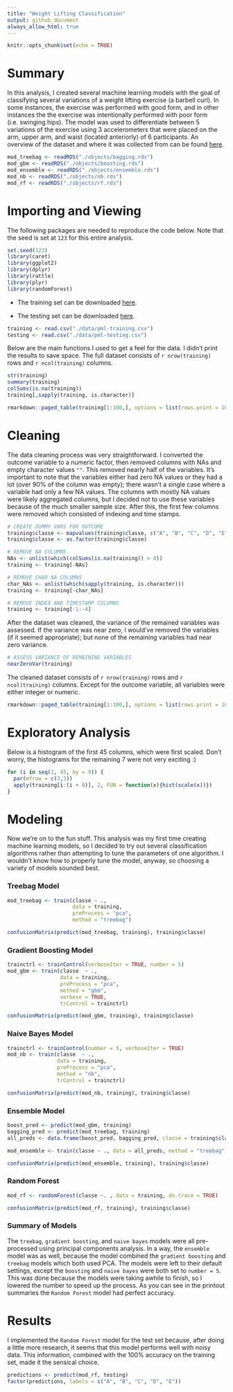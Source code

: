 ```yaml
---
title: "Weight Lifting Classification"
output: github_document
always_allow_html: true
---
```


```r
knitr::opts_chunk$set(echo = TRUE)
```

# Summary 
In this analysis, I created several machine learning models with the goal of classifying several variations of a weight lifting exercise (a barbell curl). In some instances, the exercise was performed with good form, and in other instances the the exercise was intentionally performed with poor form (i.e. swinging hips). The model was used to differentiate between 5 variations of the exercise using 3 accelerometers that were placed on the arm, upper arm, and waist (located anteriorly) of 6 participants. An overview of the dataset and where it was collected from can be found [here](http://web.archive.org/web/20161224072740/http:/groupware.les.inf.puc-rio.br/har). 

```r
mod_treebag <- readRDS("./objects/bagging.rds")
mod_gbm <- readRDS("./objects/boosting.rds")
mod_ensemble <- readRDS("./objects/ensemble.rds")
mod_nb <- readRDS("./objects/nb.rds")
mod_rf <- readRDS("./objects/rf.rds")
```

# Importing and Viewing
The following packages are needed to reproduce the code below. Note that the seed is set at `123` for this entire analysis. 

```r
set.seed(123)
library(caret) 
library(ggplot2)
library(dplyr)
library(rattle) 
library(plyr) 
library(randomForest)
```

* The training set can be downloaded [here](https://d396qusza40orc.cloudfront.net/predmachlearn/pml-training.csv).

* The testing set can be downloaded [here](https://d396qusza40orc.cloudfront.net/predmachlearn/pml-testing.csv).

```r
training <- read.csv("./data/pml-training.csv")
testing <- read.csv("./data/pml-testing.csv")
```

Below are the main functions I used to get a feel for the data. I didn't print the results to save space. The full dataset consists of `r nrow(training)` rows and `r ncol(training)` columns.

```r
str(training)
summary(training)
colSums(is.na(training))
training[,sapply(training, is.character)]
```

```r
rmarkdown::paged_table(training[1:100,], options = list(rows.print = 10))
```

# Cleaning
The data cleaning process was very straightforward. I converted the outcome variable to a numeric factor, then removed columns with NAs and empty character values `""`. This removed nearly half of the variables. It's important to note that the variables either had zero NA values or they had a lot (over 90% of the column was empty); there wasn't a single case where a variable had only a few NA values. The columns with mostly NA values were likely aggregated columns, but I decided not to use these variables because of the much smaller sample size. After this, the first few columns were removed which consisted of indexing and time stamps. 

```r
# CREATE DUMMY VARS FOR OUTCOME
training$classe <- mapvalues(training$classe, c("A", "B", "C", "D", "E"), 0:4)
training$classe <- as.factor(training$classe)

# REMOVE NA COLUMNS 
NAs <- unlist(which(colSums(is.na(training)) > 0))
training <- training[-NAs]

# REMOVE CHAR NA COLUMNS 
char_NAs <- unlist(which(sapply(training, is.character)))
training <- training[-char_NAs]

# REMOVE INDEX AND TIMESTAMP COLUMNS
training <- training[-1:-4]
```

After the dataset was cleaned, the variance of the remained variables was assessed. If the variance was near zero, I would've removed the variables (if it seemed appropriate); but none of the remaining variables had near zero variance. 

```r
# ASSESS VARIANCE OF REMAINING VARIABLES
nearZeroVar(training)
```

The cleaned dataset consists of `r nrow(training)` rows and `r ncol(training)` columns. Except for the outcome variable, all variables were either integer or numeric.

```r
rmarkdown::paged_table(training[1:100,], options = list(rows.print = 10))
```

# Exploratory Analysis
Below is a histogram of the first 45 columns, which were first scaled. Don't worry, the histograms for the remaining 7 were not very exciting :)

```r
for (i in seq(1, 45, by = 9)) {
  par(mfrow = c(3,3))
  apply(training[i:(i + 8)], 2, FUN = function(x){hist(scale(x))})
}
```

# Modeling 
Now we're on to the fun stuff. This analysis was my first time creating machine learning models, so I decided to try out several classification algorithms rather than attempting to tune the parameters of one algorithm. I wouldn't know how to properly tune the model, anyway, so choosing a variety of models sounded best.  

### Treebag Model

```r
mod_treebag <- train(classe ~ ., 
                     data = training, 
                     preProcess = "pca", 
                     method = "treebag")
```

```r
confusionMatrix(predict(mod_treebag, training), training$classe)
```

### Gradient Boosting Model 

```r
trainctrl <- trainControl(verboseIter = TRUE, number = 5)
mod_gbm <- train(classe  ~ ., 
                 data = training,
                 preProcess = "pca",
                 method = "gbm",
                 verbose = TRUE,
                 trControl = trainctrl)
```

```r
confusionMatrix(predict(mod_gbm, training), training$classe)
```

### Naive Bayes Model

```r
trainctrl <- trainControl(number = 5, verboseIter = TRUE)
mod_nb <- train(classe  ~ ., 
                data = training,
                preProcess = "pca",
                method = "nb",
                trControl = trainctrl)
```

```r
confusionMatrix(predict(mod_nb, training), training$classe)
```

### Ensemble Model

```r
boost_pred <- predict(mod_gbm, training)
bagging_pred <- predict(mod_treebag, training)
all_preds <- data.frame(boost_pred, bagging_pred, classe = training$classe)
```

```r
mod_ensemble <- train(classe ~ ., data = all_preds, method = "treebag")
```

```r
confusionMatrix(predict(mod_ensemble, training), training$classe)
```

### Random Forest

```r
mod_rf <- randomForest(classe ~. , data = training, do.trace = TRUE)
```

```r
confusionMatrix(predict(mod_rf, training), training$classe)
```

### Summary of Models
The `treebag`, `gradient boosting`, and `naive bayes` models were all pre-processed using principal components analysis. In a way, the `ensemble` model was as well, because the model combined the `gradient boosting` and `treebag` models which both used PCA. The models were left to their default settings, except the `boosting` and `naive bayes` were both set to `number = 5`. This was done because the models were taking awhile to finish, so I lowered the number to speed up the process. As you can see in the printout summaries the `Random Forest` model had perfect accuracy. 

# Results 
I implemented the `Random Forest` model for the test set because, after doing a little more research, it seems that this model performs well with noisy data. This information, combined with the 100% accuracy on the training set, made it the sensical choice.

```r
predictions <- predict(mod_rf, testing)
factor(predictions, labels = c("A", "B", "C", "D", "E"))
```